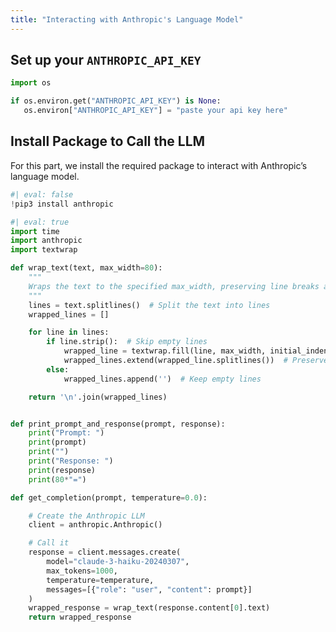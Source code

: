 ```yaml
---
title: "Interacting with Anthropic's Language Model"
---
```


## Set up your `ANTHROPIC_API_KEY`

```python
import os

if os.environ.get("ANTHROPIC_API_KEY") is None:
   os.environ["ANTHROPIC_API_KEY"] = "paste your api key here"
```

## Install Package to Call the LLM

For this part, we install the required package to interact with Anthropic's language model.

```python
#| eval: false
!pip3 install anthropic
```

```python
#| eval: true
import time
import anthropic
import textwrap

def wrap_text(text, max_width=80):
    """
    Wraps the text to the specified max_width, preserving line breaks and formatting.
    """
    lines = text.splitlines()  # Split the text into lines
    wrapped_lines = []

    for line in lines:
        if line.strip():  # Skip empty lines
            wrapped_line = textwrap.fill(line, max_width, initial_indent='', subsequent_indent='')
            wrapped_lines.extend(wrapped_line.splitlines())  # Preserve line breaks
        else:
            wrapped_lines.append('')  # Keep empty lines

    return '\n'.join(wrapped_lines)


def print_prompt_and_response(prompt, response):
    print("Prompt: ")
    print(prompt)
    print("")
    print("Response: ")
    print(response)
    print(80*"=")

def get_completion(prompt, temperature=0.0):

    # Create the Anthropic LLM
    client = anthropic.Anthropic()

    # Call it
    response = client.messages.create(
        model="claude-3-haiku-20240307",
        max_tokens=1000,
        temperature=temperature,
        messages=[{"role": "user", "content": prompt}]
    )
    wrapped_response = wrap_text(response.content[0].text)
    return wrapped_response
```
